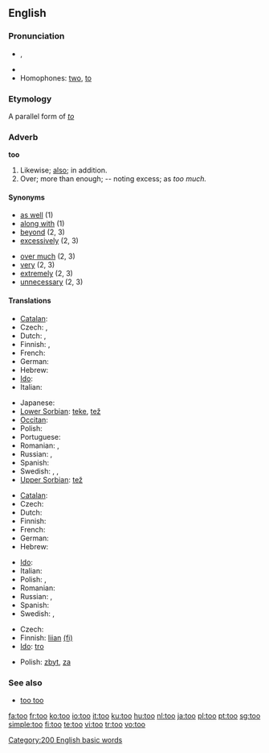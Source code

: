 {{see|to|töö}}
==English==

{{rank|well|many|work|127|too|every|think|life}}

===Pronunciation===
* {{IPA|/tuː/}}, {{SAMPA|/tu:/}}
* {{audio|en-us-too.ogg|Audio (US)}}
* Homophones: [[two]], [[to]]

===Etymology===
A parallel form of ''[[to]]''

===Adverb===
'''too'''

# Likewise; [[also]]; in addition.
# Over; more than enough; -- noting excess; as ''too much.''

====Synonyms====
{{top}}
* [[as well]] (1)
* [[along with]] (1)
* [[beyond]] (2, 3)
* [[excessively]] (2, 3)
{{mid}}
* [[over much]] (2, 3)
* [[very]] (2, 3)
* [[extremely]] (2, 3)
* [[unnecessary]] (2, 3)
{{bottom}}

====Translations====
{{trans-top|Likewise}}
* [[Catalan]]: {{t+|ca|també}}
* Czech: {{t+|cs|také}}, {{t+|cs|též}}
* Dutch: {{t+|nl|ook}}, {{t+|nl|eveneens}}
* Finnish: {{t+|fi|myös}}, {{t+|fi|-kin}}
* French: {{t+|fr|aussi}}
* German: {{t+|de|auch}}
* Hebrew: {{t-|he|גם כן|tr=gam ken|sc=Hebr}}
* [[Ido]]: {{t+|io|anke|xs=Ido}}
* Italian: {{t+|it|anche}}
{{trans-mid}}
* Japanese: {{t+|ja|も|tr=mo|sc=Jpan}}
* [[Lower Sorbian]]: [[teke]], [[tež]]
* [[Occitan]]: {{t+|oc|tanben|xs=Occitan}}
* Polish: {{t+|pl|też}}
* Portuguese: {{t+|pt|também}}
* Romanian: {{t-|ro|şi}}, {{t+|ro|deasemenea}}
* Russian: {{t+|ru|также|sc=Cyrl}}, {{t+|ru|тоже|sc=Cyrl}}
* Spanish: {{t+|es|también}}
* Swedish: {{t+|sv|också}}, {{t+|sv|även}}, {{t+|sv|med}}
* [[Upper Sorbian]]: [[tež]]
{{trans-bottom}}

{{trans-top|more than enough; ''as too much''}}
* [[Catalan]]: {{t-|ca|massa}}
* Czech: {{t+|cs|příliš}}
* Dutch: {{t+|nl|te}}
* Finnish: {{t+|fi|liian}}
* French: {{t+|fr|trop}}
* German: {{t+|de|zu}}
* Hebrew: {{t-|he|מדי|tr=miday|sc=Hebr}}
{{trans-mid}}
* [[Ido]]: {{t+|io|tro|xs=Ido}}
* Italian: {{t+|it|troppo}}
* Polish: {{t+|pl|zbyt}}, {{t+|pl|za}}
* Romanian: {{t-|ro|prea}}
* Russian: {{t+|ru|чересчур|sc=Cyrl}}, {{t+|ru|слишком|sc=Cyrl}}
* Spanish: {{t-|es|demasiado}}
* Swedish: {{t+|sv|alltför}}, {{t+|sv|för}}
{{trans-bottom}}

{{trans-top|more than enough; ''as too helpful''}}
* Czech: {{t+|cs|příliš}}
* Finnish: [[liian]] [[:fi:liian|(fi)]]
* [[Ido]]: [[tro]]
{{trans-mid}}
* Polish: [[zbyt]], [[za]]
{{trans-bottom}}

===See also===
* [[too too]] <!--a duplication used to signify great excess-->

[[Category:200 English basic words]]

[[fa:too]]
[[fr:too]]
[[ko:too]]
[[io:too]]
[[it:too]]
[[ku:too]]
[[hu:too]]
[[nl:too]]
[[ja:too]]
[[pl:too]]
[[pt:too]]
[[sg:too]]
[[simple:too]]
[[fi:too]]
[[te:too]]
[[vi:too]]
[[tr:too]]
[[vo:too]]